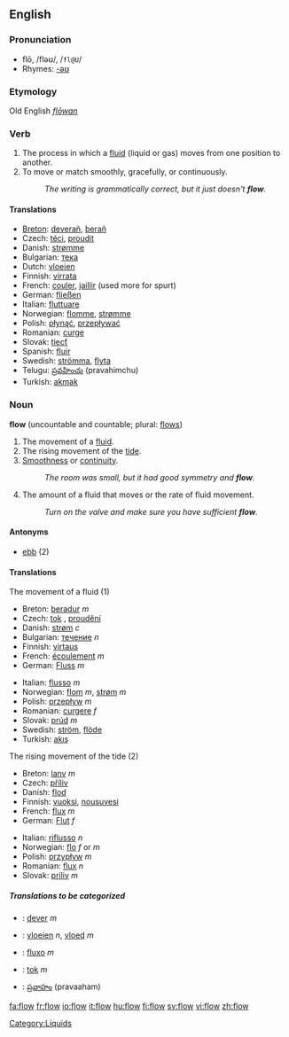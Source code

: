 ==English==
===Pronunciation===
*flō, /fləʊ/, /<tt>fl@U</tt>/
*Rhymes: [[Rhymes:English:-əʊ|-əʊ]]
===Etymology===
Old English ''[[flōwan]]''
===Verb===
{{en-verb}}

#The process in which a [[fluid]] (liquid or gas) moves from one position to another.
#To move or match smoothly, gracefully, or continuously.  
#:''The writing is grammatically correct, but it just doesn't '''flow'''.''

====Translations====
*[[Breton]]: [[deverañ]], [[berañ]]
*Czech: [[téci]], [[proudit]]
*Danish: [[strømme]]
*Bulgarian: [[тека]]
*Dutch: [[vloeien]]
*Finnish: [[virrata]]
*French: [[couler]], [[jaillir]] (used more for spurt)
*German: [[fließen]]
*Italian: [[fluttuare]]
*Norwegian: [[flomme]], [[strømme]]
*Polish: [[płynąć]], [[przepływać]]
*Romanian: [[curge]]
*Slovak: [[tiecť]]
*Spanish: [[fluir]]
*Swedish: [[strömma]], [[flyta]]
*Telugu: [[ప్రవహించు]] (pravahimchu)
*Turkish: [[akmak]]

===Noun===
'''flow''' (uncountable and countable; plural: [[flows]])

#The movement of a [[fluid]].
#The rising movement of the [[tide]].
#[[smoothness|Smoothness]] or [[continuity]].
#:''The room was small, but it had good symmetry and '''flow'''.''
#The amount of a fluid that moves or the rate of fluid movement.
#:''Turn on the valve and make sure you have sufficient '''flow'''.''

====Antonyms====
*[[ebb]] (2)

====Translations====
;The movement of a fluid (1)
{{top}}
*Breton: [[beradur]] ''m''
*Czech: [[tok]] {{m}}, [[proudění]] {{n}}
*Danish: [[strøm]] ''c''
*Bulgarian: [[течение]] ''n''
*Finnish: [[virtaus]]
*French: [[écoulement]] ''m''
*German: [[Fluss]] ''m''
{{mid}}
*Italian: [[flusso]] ''m''
*Norwegian: [[flom]] ''m'', [[strøm]] ''m''
*Polish: [[przepływ]] ''m''
*Romanian: [[curgere]] ''f''
*Slovak: [[prúd]] ''m''
*Swedish: [[ström]], [[flöde]]
*Turkish: [[akış]]
{{bottom}}

;The rising movement of the tide (2)
{{top}}
*Breton: [[lanv]] ''m''
*Czech: [[příliv]] {{m}}
*Danish: [[flod]]
*Finnish: [[vuoksi]], [[nousuvesi]]
*French: [[flux]] ''m''
*German: [[Flut]] ''f''
{{mid}}
*Italian: [[riflusso]] ''n''
*Norwegian: [[flo]] ''f'' or ''m''
*Polish: [[przypływ]] ''m''
*Romanian: [[flux]] ''n''
*Slovak: [[príliv]] ''m''
{{bottom}}

=====Translations to be categorized=====
{{checktrans}}
{{top}}
*{{ttbc|Breton}}: [[dever]] ''m''
*{{ttbc|Dutch}}: [[vloeien]] ''n'', [[vloed]] ''m''
*{{ttbc|Portuguese}}: [[fluxo]] ''m''
{{mid}}
*{{ttbc|Slovak}}: [[tok]] ''m''
*{{ttbc|Telugu}}: [[ప్రవాహం]] (pravaaham)
{{bottom}}

<!--===Flow nozzle===
[[Adjective]]
*[[Spanish]]: caudalómetro
-->

[[Category:Liquids]]

[[fa:flow]]
[[fr:flow]]
[[io:flow]]
[[it:flow]]
[[hu:flow]]
[[fi:flow]]
[[sv:flow]]
[[vi:flow]]
[[zh:flow]]